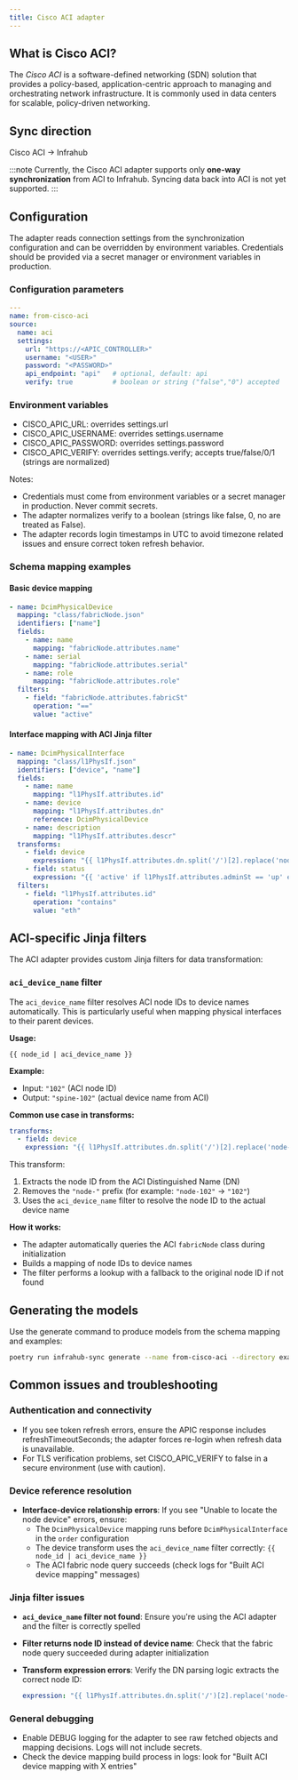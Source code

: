 ```yaml
---
title: Cisco ACI adapter
---
```


<!-- vale off -->
## What is Cisco ACI?
<!-- vale on -->

The *Cisco ACI* is a software-defined networking (SDN) solution that provides a policy-based, application-centric approach to managing and orchestrating network infrastructure. It is commonly used in data centers for scalable, policy-driven networking.

## Sync direction

Cisco ACI → Infrahub

:::note
Currently, the Cisco ACI adapter supports only **one-way synchronization** from ACI to Infrahub. Syncing data back into ACI is not yet supported.
:::

## Configuration

The adapter reads connection settings from the synchronization configuration and can be overridden by environment variables. Credentials should be provided via a secret manager or environment variables in production.

### Configuration parameters

```yaml
---
name: from-cisco-aci
source:
  name: aci
  settings:
    url: "https://<APIC_CONTROLLER>"
    username: "<USER>"
    password: "<PASSWORD>"
    api_endpoint: "api"   # optional, default: api
    verify: true          # boolean or string ("false","0") accepted
```

### Environment variables

- CISCO_APIC_URL: overrides settings.url
- CISCO_APIC_USERNAME: overrides settings.username
- CISCO_APIC_PASSWORD: overrides settings.password
- CISCO_APIC_VERIFY: overrides settings.verify; accepts true/false/0/1 (strings are normalized)

Notes:

- Credentials must come from environment variables or a secret manager in production. Never commit secrets.
- The adapter normalizes verify to a boolean (strings like false, 0, no are treated as False).
- The adapter records login timestamps in UTC to avoid timezone related issues and ensure correct token refresh behavior.

### Schema mapping examples

#### Basic device mapping

```yaml
- name: DcimPhysicalDevice
  mapping: "class/fabricNode.json"
  identifiers: ["name"]
  fields:
    - name: name
      mapping: "fabricNode.attributes.name"
    - name: serial
      mapping: "fabricNode.attributes.serial"
    - name: role
      mapping: "fabricNode.attributes.role"
  filters:
    - field: "fabricNode.attributes.fabricSt"
      operation: "=="
      value: "active"
```

#### Interface mapping with ACI Jinja filter

```yaml
- name: DcimPhysicalInterface
  mapping: "class/l1PhysIf.json"
  identifiers: ["device", "name"]
  fields:
    - name: name
      mapping: "l1PhysIf.attributes.id"
    - name: device
      mapping: "l1PhysIf.attributes.dn"
      reference: DcimPhysicalDevice
    - name: description
      mapping: "l1PhysIf.attributes.descr"
  transforms:
    - field: device
      expression: "{{ l1PhysIf.attributes.dn.split('/')[2].replace('node-', '') | aci_device_name }}"
    - field: status
      expression: "{{ 'active' if l1PhysIf.attributes.adminSt == 'up' else 'free' }}"
  filters:
    - field: "l1PhysIf.attributes.id"
      operation: "contains"
      value: "eth"
```

## ACI-specific Jinja filters

The ACI adapter provides custom Jinja filters for data transformation:

### `aci_device_name` filter

The `aci_device_name` filter resolves ACI node IDs to device names automatically. This is particularly useful when mapping physical interfaces to their parent devices.

**Usage:**

```jinja2
{{ node_id | aci_device_name }}
```

**Example:**

- Input: `"102"` (ACI node ID)
- Output: `"spine-102"` (actual device name from ACI)

**Common use case in transforms:**

```yaml
transforms:
  - field: device
    expression: "{{ l1PhysIf.attributes.dn.split('/')[2].replace('node-', '') | aci_device_name }}"
```

This transform:

1. Extracts the node ID from the ACI Distinguished Name (DN)
2. Removes the `"node-"` prefix (for example: `"node-102"` → `"102"`)
3. Uses the `aci_device_name` filter to resolve the node ID to the actual device name

**How it works:**

- The adapter automatically queries the ACI `fabricNode` class during initialization
- Builds a mapping of node IDs to device names
- The filter performs a lookup with a fallback to the original node ID if not found

## Generating the models

Use the generate command to produce models from the schema mapping and examples:

```bash
poetry run infrahub-sync generate --name from-cisco-aci --directory examples/
```

## Common issues and troubleshooting

### Authentication and connectivity

- If you see token refresh errors, ensure the APIC response includes refreshTimeoutSeconds; the adapter forces re-login when refresh data is unavailable.
- For TLS verification problems, set CISCO_APIC_VERIFY to false in a secure environment (use with caution).

### Device reference resolution

- **Interface-device relationship errors**: If you see "Unable to locate the node device" errors, ensure:
    - The `DcimPhysicalDevice` mapping runs before `DcimPhysicalInterface` in the `order` configuration
    - The device transform uses the `aci_device_name` filter correctly: `{{ node_id | aci_device_name }}`
    - The ACI fabric node query succeeds (check logs for "Built ACI device mapping" messages)

### Jinja filter issues

- **`aci_device_name` filter not found**: Ensure you're using the ACI adapter and the filter is correctly spelled
- **Filter returns node ID instead of device name**: Check that the fabric node query succeeded during adapter initialization
- **Transform expression errors**: Verify the DN parsing logic extracts the correct node ID:

  ```yaml
  expression: "{{ l1PhysIf.attributes.dn.split('/')[2].replace('node-', '') | aci_device_name }}"
  ```

### General debugging

- Enable DEBUG logging for the adapter to see raw fetched objects and mapping decisions. Logs will not include secrets.
- Check the device mapping build process in logs: look for "Built ACI device mapping with X entries"
